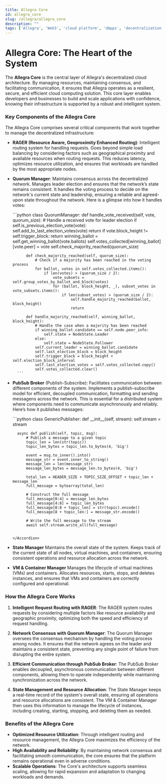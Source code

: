 ```yaml
---
title: Allegra Core
id: allegra_core
slug: /allegra/allegra_core
description: ""
tags: ['Allegra', 'Web3', 'cloud platform', 'dApps', 'decentralization']
---
```



# Allegra Core: The Heart of the System

The **Allegra Core** is the central layer of Allegra's decentralized cloud architecture. By managing resources, maintaining consensus, and facilitating communication, it ensures that Allegra operates as a resilient, secure, and efficient cloud computing solution. This core layer enables developers and businesses to build and scale applications with confidence, knowing their infrastructure is supported by a robust and intelligent system.

### Key Components of the Allegra Core

The Allegra Core comprises several critical components that work together to manage the decentralized infrastructure:

- **RAGER (Resource Aware, Geoproximity Enhanced Routing)**: Intelligent routing system for handling requests. Goes beyond simple load balancing by considering factors such as geographical proximity and available resources when routing requests. This reduces latency, optimizes resource utilization, and ensures that workloads are handled by the most appropriate nodes.

- **Quorum Manager**: Maintains consensus across the decentralized network. Manages leader election and ensures that the network’s state remains consistent. It handles the voting process to decide on the network's current state and leadership, ensuring a reliable and agreed-upon state throughout the network. Here is a glimpse into how it handles votes:

    <Accordion title="Quorum Manager code example">
        ```python
        class QuorumManager:
            def handle_vote_received(self, vote, quorum_size):
                # Handle a received vote for leader election
                if self.is_previous_election_vote(vote):
                    self.add_to_last_election_votes(vote)
                    return
                if vote.block_height != self.trigger_block:
                    return
                winning_ballot = self.get_winning_ballot(vote.ballots)
                self.votes_collected[winning_ballot][vote.peer] = vote
                self.check_majority_reached(quorum_size)

            def check_majority_reached(self, quorum_size):
                # Check if a majority has been reached in the voting process
                for ballot, votes in self.votes_collected.items():
                    if len(votes) > (quorum_size / 2):
                        vote_subsets = self.group_votes_by_ballot_and_block(votes)
                        for (ballot, block_height, _), subset_votes in vote_subsets.items():
                            if len(subset_votes) > (quorum_size / 2):
                                self.handle_majority_reached(ballot, block_height)
                                return

            def handle_majority_reached(self, winning_ballot, block_height):
                # Handle the case when a majority has been reached
                if winning_ballot.candidate == self.node.peer_info:
                    self.state = NodeState.Leader
                else:
                    self.state = NodeState.Follower
                self.current_leader = winning_ballot.candidate
                self.last_election_block = block_height
                self.trigger_block = block_height + self.election_block_interval
                self.last_election_votes = self.votes_collected.copy()
                self.votes_collected.clear()
        ```

    </Accordion>



- **PubSub Broker** (Publish-Subscribe): Facilitates communication between different components of the system. Implements a publish-subscribe model for efficient, decoupled communication, formatting and sending messagens across the network. This is essential for a distributed system where components need to communicate asynchronously and reliably. Here’s how it publishes messages:

    <Accordion title="PubSub Broke code example">
    ```python
    class GenericPublisher:
        def __init__(self, stream):
            self.stream = stream

        async def publish(self, topic, msg):
            # Publish a message to a given topic
            topic_len = len(str(topic))
            topic_len_bytes = topic_len.to_bytes(4, 'big')

            event = msg.to_inner().into()
            message_str = event.inner_to_string()
            message_len = len(message_str)
            message_len_bytes = message_len.to_bytes(4, 'big')

            total_len = HEADER_SIZE + TOPIC_SIZE_OFFSET + topic_len + message_len
            full_message = bytearray(total_len)

            # Construct the full message
            full_message[0:4] = message_len_bytes
            full_message[4:8] = topic_len_bytes
            full_message[8:8 + topic_len] = str(topic).encode()
            full_message[8 + topic_len:] = message_str.encode()

            # Write the full message to the stream
            await self.stream.write_all(full_message)
    ```

    </Accordion>

- **State Manager** Maintains the overall state of the system. Keeps track of the current state of all nodes, virtual machines, and containers, ensuring consistent operations and resource allocation across the network.

- **VM & Container Manager** Manages the lifecycle of virtual machines (VMs) and containers. Allocates resources, starts, stops, and deletes instances, and ensures that VMs and containers are correctly configured and operational.

<ImageComponent className="quorum-manager"/>

### How the Allegra Core Works

1. **Intelligent Request Routing with RAGER**: The RAGER system routes requests by considering multiple factors like resource availability and geographic proximity, optimizing both the speed and efficiency of request handling.

2. **Network Consensus with Quorum Manager**: The Quorum Manager oversees the consensus mechanism by handling the voting process among nodes. It ensures that the network agrees on the leader and maintains a consistent state, preventing any single point of failure from disrupting the entire system.

3. **Efficient Communication through PubSub Broker**: The PubSub Broker enables decoupled, asynchronous communication between different components, allowing them to operate independently while maintaining synchronization across the network.

4. **State Management and Resource Allocation**: The State Manager keeps a real-time record of the system's overall state, ensuring all operations and resource allocations are consistent. The VM & Container Manager then uses this information to manage the lifecycle of instances, including creating, starting, stopping, and deleting them as needed.

### Benefits of the Allegra Core

- **Optimized Resource Utilization**: Through intelligent routing and resource management, the Allegra Core maximizes the efficiency of the network.
- **High Availability and Reliability**: By maintaining network consensus and facilitating smooth communication, the core ensures that the platform remains operational even in adverse conditions.
- **Scalable Operations**: The Core's architecture supports seamless scaling, allowing for rapid expansion and adaptation to changing workloads and demands.
